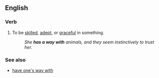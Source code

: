 ==English==

===Verb===
{{infl|en|verb|head=[[to]] [[have]] [[a]] [[way]] [[with]]}}

# {{idiomatic}} To be [[skilled]], [[adept]], or [[graceful]] in something.
#:''She '''has a way with''' animals, and they seem instinctively to trust her.''

===See also===
* [[have one's way with]]